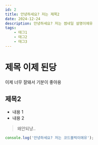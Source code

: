 ```yaml
---
id: 2
title: 안녕하세요? 저는 제목2
date: 2024-12-24
description: 안녕하세요? 저는 썸네일 설명이에유
tags:
    - 태그1
    - 태그2
    - 태그3
---
```


# 제목 이제 된당

이제 너무 잘돼서 기분이 좋아용

## 제목2

- 내용 1
- 내용 2

> 왜안되냥..


```javascript
console.log('안녕하세요? 저는 코드블럭이에유');
```
